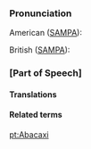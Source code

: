===Pronunciation===

American ([[SAMPA]]):

British ([[SAMPA]]):

===[Part of Speech]===





====Translations====


====Related terms====

[[pt:Abacaxi]]